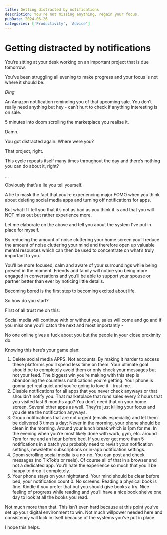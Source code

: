 ```yaml
---
title: Getting distracted by notifications
description: You're not missing anything, regain your focus.
pubDate: 2024-06-26
categories: ['Productivity', 'Advice']
---
```

# Getting distracted by notifications

You’re sitting at your desk working on an important project that is due tomorrow.

You’ve been struggling all evening to make progress and your focus is not where it should be.

*Ding*

An Amazon notification reminding you of that upcoming sale. You don’t really need anything but hey - can’t hurt to check if anything interesting is on sale.

5 minutes into doom scrolling the marketplace you realise it.

Damn. 

You got distracted again.
Where were you?

That project, right.

This cycle repeats itself many times throughout the day and there’s nothing you can do about it, right?

…

Obviously that’s a lie you tell yourself.

A lie to mask the fact that you’re experiencing major FOMO when you think about deleting social media apps and turning off notifications for apps.

But what if I tell you that it’s not as bad as you think it is and that you will NOT miss out but rather experience more.

Let me elaborate on the above and tell you about the system I’ve put in place for myself.

By reducing the amount of noise cluttering your home screen you’ll reduce the amount of noise cluttering your mind and therefore open up valuable mental resources which can then be used to concentrate on what’s truly important to you.

You’ll be more focused, calm and aware of your surroundings while being present in the moment.
Friends and family will notice you being more engaged in conversations and you’ll be able to support your spouse or partner better than ever by noticing little details.

Becoming bored is the first step to becoming excited about life.

So how do you start?

First of all trust me on this:

Social media will continue with or without you, sales will come and go and if you miss one you’ll catch the next and most importantly -

No one online gives a fuck about you but the people in your close proximity do.

Knowing this here’s your game plan:

1. Delete social media APPS. Not accounts. By making it harder to access these platforms you’ll spend less time on them. Your ultimate goal should be to completely avoid them or only check your messages but not your feed. The biggest win you’re making with this step is abandoning the countless notifications you’re getting. Your phone is gonna get real quiet and you’re going to love it - trust me.
2. Disable notifications for all apps that you never check anyways or that shouldn’t notify you. That marketplace that runs sales every 2 hours that you visited last 6 months ago? You don’t need that on your home screen. Several other apps as well. They’re just killing your focus and you delete the notification anyways.
3. Group notifications that are not urgent (emails especially) and let them be delivered 3 times a day: Never in the morning, your phone should be clean in the morning. Around your lunch break which is 1pm for me. In the evening when you’re most likely done with work, gym, etc. around 7pm for me and an hour before bed. If you ever get more than 5 notifications in a batch you probably need to revisit your notification settings, newsletter subscriptions or in-app notification settings.
4. Doom scrolling social media is a no-no. You can post and check messages (no TikTok’s or reels). Of course all of that in a browser and not a dedicated app. You’ll hate the experience so much that you’ll be happy to drop it completely.
5. Your phone stays on your nightstand. Your mind should be clear before bed, your notification count 0. No screens. Reading a physical book is fine. Kindle if you prefer that but you should give books a try. Nice feeling of progress while reading and you’ll have a nice book shelve one day to look at all the books you read.

Not much more than that. This isn’t even hard because at this point you’ve set up your digital environment to win. Not much willpower needed here and consistency will kick in itself because of the systems you’ve put in place.

I hope this helps.
